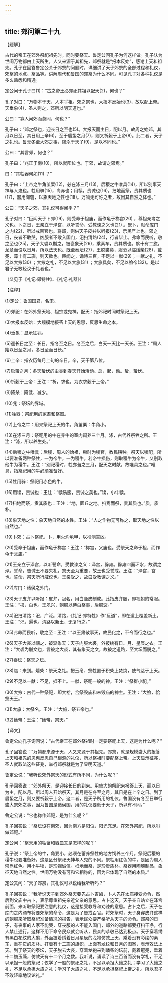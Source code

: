 ```yaml
---
---
---
```

title: 郊问第二十九
---




【题解】

古代的帝王在郊外祭祀祖先时，同时要祭天。鲁定公问孔子为何这样做。孔子认为世间万物都由上天所生，人又来源于其祖先，郊祭就是“报本反始”，感谢上天和祖先。孔子在回答鲁定公关于郊祭的问题时，详细讲了天子郊祭的全部过程和礼仪，郊祭的地点、祭品等。讲解周代和鲁国的郊祭为什么不同。可见孔子对各种礼仪是多么熟悉和精通。

定公问于孔子曰(1)：“古之帝王必郊祀其祖以配天(2)，何也？”

孔子对曰：“万物本于天，人本乎祖。郊之祭也，大报本反始也(3)，故以配上帝。天垂象(4)，圣人则之，郊所以明天道也。”

公曰：“寡人闻郊而莫同，何也？”

孔子曰：“郊之祭也，迎长日之至也(5)。大报天而主日，配以月。故周之始郊，其月以日至，其日用上辛(6)。至于启蛰之月(7)，则又祈榖于上帝(8)。此二者，天子之礼也。鲁无冬至大郊之事，降杀于天子(9)，是以不同也。”

公曰：“其言郊，何也？”

孔子曰：“兆正于南(10)，所以就阳位也。于郊，故谓之郊焉。”

曰：“其牲器何如(11) ？”

孔子曰：“上帝之牛角茧栗(12)，必在涤三月(13)。后稷之牛唯具(14)，所以别事天神与人鬼也。牲用骍(15)，尚赤也；用犊，贵诚也(16)。扫地而祭，贵其质也(17)，器用陶匏，以象天地之性也(18)。万物无可称之者，故因其自然之体也。”

公曰：“天子之郊，其礼仪可得闻乎？”

孔子对曰：“臣闻天子卜郊(19)，则受命于祖庙，而作龟于祢宫(20) ，尊祖亲考之义也。卜之日，王亲立于泽宫，以听誓命，受教谏之义也(21) 。既卜，献命库门之内(22)，所以戒百官也。将郊，则供天子皮弁以听报(23)，示民严上也。郊之日，丧者不敢哭，凶服者不敢入国门，汜扫清路(24)，行者毕止。弗命而民听，敬之至也(25)。天子大裘以黼之，被衮象天(26)，乘素车，贵其质也。旂十有二旒，龙章而设以日月，所以法天也。既至泰坛(27)，王脱裘矣，服衮以临燔柴(28)，戴冕，藻十有二旒，则天数也。臣闻之，诵诗三百，不足以一献(29)；一献之礼，不足以大飨(30) ；大飨之礼，不足以大旅(31) ；大旅具矣，不足以飨帝(32)。是以君子无敢轻议于礼者也。”

（又见于《礼记·郊特牲》、《礼记·礼器》）

【注释】

(1)定公：鲁国国君，名宋。

(2)郊祀：在郊外祭天地、祖宗或鬼神。配天：指郊祀时同时祭祀上天。

(3)大报本反始：大规模地报答上天的恩惠，反思生命之本。

(4)垂象：显示征兆。

(5)迎长日之至：长日，指冬至之日。冬至之后，白天一天比一天长。王注：“周人始以日至之月，冬日至而日长。”

(6)上辛：指农历每月上旬的辛日。辛，天干第八位。

(7)启蛰之月：冬天蛰伏的虫类到春天开始活动。启，起，动。蛰，蛰伏。

(8)祈榖于上帝：王注：“祈，求也，为农求穀于上帝。”

(9)降杀：降低、减少。

(10)兆：祭坛的界域。

(11)牲器：祭祀用的家畜和祭器。

(12)上帝之牛：用来祭祀上天的牛。角茧栗：牛角小。

(13)在涤三月：祭祀用的牛在养牛的室内饲养三个月。涤，古代养祭牲之所。王注：“涤，所以养生处。”

(14)后稷之牛唯具：后稷，周人的始祖，舜时为稷官，教民耕种。祭天以稷配，所以要准备两种祭牲，一为帝牛，一为稷牛。若帝牛损伤，则取稷牛为帝牛，又别取他牛为稷牛。王注：“别祀稷时，牲亦刍之三月，配天之时献，故唯具之也。”唯具，指祭祀用的牛必须准备好。

(15)牲用骍：祭祀用赤色的牛。

(16)用犊，贵诚也：王注：“犊质悫，贵诚之美也。”犊，小牛犊。

(17)扫地而祭，贵其质也：王注：“地，圜丘之地。扫焉而祭，贵其质也。”质，质朴。

(18)象天地之性：象天地自然的本性。王注：“人之作物无可称之，取天地之性以自然也。”

(19)卜郊：占卜祭祀。卜，用火灼龟甲，以推测吉凶。

(20)受命于祖庙，而作龟于祢宫：王注：“祢宫，父庙也。受祭天之命于祖，而作龟于父庙。”

(21)王亲立于泽宫，以听誓命，受教谏之义：泽宫，辟雍。辟雍四面环水，故谓之泽。誓命，告诫王不要失礼，祭天至为重要，故王也受誓戒。王注：“泽宫，宫也。誓命，祭天所行威仪也。王亲受之，故曰受教谏之义。”

(22)库门：诸侯之外门。

(23)天子皮弁以听报：皮弁，冠名，用白鹿皮制成。此指皮弁服，即视朝的常服。王注：“报，白也。王夙兴，朝服以待白祭事，后服衮。”

(24)汜扫清路：汜，广泛。清路，《礼记·郊特牲》作“反道”，即在道上覆盖新土。王注：“汜，遍也。清路以新土，无复行之。”

(25)弗命而民听，敬之至：王注：“以王肃敬事天，故民化之，不令而行之也。”

(26)天子大裘以黼之，被衮象天：天子内服大裘，外披绣有日、月、星辰之衣。王注：“大裘为黼文也，言被之大裘，其有象天之文，故被之道路，至大坛而脱之。”

(27)泰坛：祭天之坛。

(28)临：来到。燔柴：祭天之礼。把玉帛、祭牲置于积柴上焚烧，使气达于上天。

(29)不足以一献：不足，抵不上。一献，祭祀一般的神。王注：“祭群小祀。”

(30)大飨：古代一种祭祀，即大袷，合祭毁庙和未毁庙的神主。王注：“大飨，祫祭天王。”

(31)大旅：大祭名。王注：“大旅，祭五帝也。”

(32)飨帝：王注：“飨帝，祭天。”

【译文】

鲁定公向孔子询问说：“古代帝王在郊外祭祖时一定要祭祀上天，这是为什么呢？”

孔子回答说：“万物都来源于天，人又来源于其祖先。郊祭，就是规模盛大的报答上天和祖先的恩惠反思自己根源的礼仪，所以祭祖时要配祭上帝。上天显示征兆，圣人就取法这些征兆，举行郊祭就是为了显明天道。”

鲁定公说：“我听说郊外祭天的形式有所不同，为什么呢？”

孔子回答说：“郊外祭天，是迎接长日的到来。用盛大的祭祀来报答上天，而以日为主，配以月。所以周人开始祭天，其月是在冬至之月，其日是在上辛之日。到了启蛰之月，则又要祈榖于上帝。这二者，是天子所用的礼仪。鲁国没有冬至日举行盛大祭郊之事，因为鲁国是诸侯国，用的礼仪要低于天子，所以有不同。”

鲁定公说：“它也称作郊祀，是为什么呢？”

孔子回答说：“祭坛设在南郊，因为南方是阳位，阳光充足。在郊外祭祀，所以叫做郊祀。”

定公问：“祭天用的牲畜和器皿又是怎样的呢？”

孔子说：“祭上帝的牛，角要小，必须在蓄养祭牲的地方饲养三个月。祭祀后稷的稷牛也要准备好，这是区分祭祀天神与人鬼的不同。祭牲用红色的牛，是因为周人崇尚红色。用小牛犊，是珍视诚信。扫地而祭，是珍贵质朴。祭器用陶匏制品，象征天地自然之性。世间万物没有可和它相称的，因为它体现了自然的本质。”

定公又问：“天子郊祭，其礼仪可以说给我听听吗？”

孔子回答说：“我听说天子到郊外祭天要先占卜吉凶，卜人先在太庙接受命令，然后到父庙中占卜，表示尊重祖先亲近父亲的意思。占卜这天，天子亲自站立在泽宫前面，来听取祭祀要注意的礼仪，这是接受教导和劝谏的意思。占卜之后，天子在库门之内颁布将要郊祭的命令，这是为了告戒百官。将郊祭时，天子身穿皮弁这样的朝服来听取祭祀准备情况的报告，表示民众要严格听从天子的命令。郊祭的日子，有丧事的人家不能哭，穿丧服的人不能入国门，郊外的道路都要打扫干净，行人禁止通行。这样不用下命令民众就会听从，民众的恭敬已达到极点。天子穿着绣有黑白花纹的大裘，外面披着绣着日月星辰的龙袍仿效上天，乘着没有彩绘的素车，重在它的质朴。打着有十二旒的旗帜，上面有龙纹和日月的图案，表示效法上天。到了祭天的泰坛，天子脱去大裘，穿着龙袍来到燔柴的坛前，戴着冠冕，垂着十二旒玉藻，仿效天有十二个月之数。我听说，诵读了诗三百首而没有学礼，不足以承担一般的祭祀；仅学了一般的祭祀之礼，不足以承担大飨之礼；学习了大飨之礼，不足以承担大旅之礼；学习了大旅之礼，不足以承担祭祀上帝之礼。所以君子不敢轻率地议论礼。”